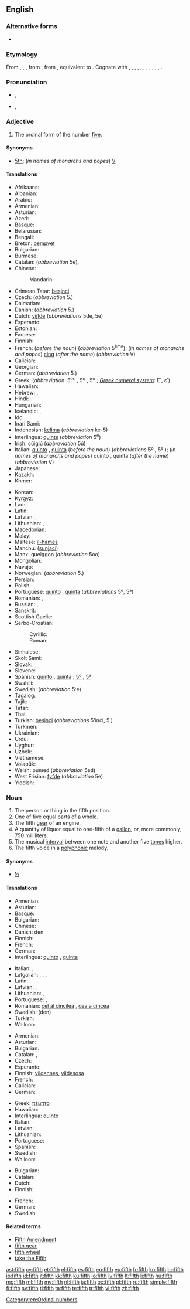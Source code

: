 {{wikipedia}}
{{also|Fifth}}
==English==
{{ordinalbox|en|4th|5th|6th|fourth|sixth|card=five}}

===Alternative forms===
* {{l|en|fift}} {{qualifier|obsolete}}

===Etymology===
From {{etyl|enm}} {{term|fifthe|lang=enm}}, {{term|fifte|lang=enm}}, {{term|fift|lang=enm}}, from {{etyl|ang}} {{term|fifta|fīfta|fifth|lang=ang}}, from {{etyl|gem-pro|en}} {{recons|femftô||fifth|lang=gem-pro}}, equivalent to {{suffix|five|th}}. Cognate with {{etyl|sco|-}} {{term|fift|lang=sco}}, {{term|fyft||fifth|lang=sco}}, {{etyl|frr|-}} {{term|fyfde||fifth|lang=frr}}, {{etyl|fy|-}} {{term|fyfde||fifth|lang=fy}}, {{etyl|nl|-}} {{term|vijfde||fifth|lang=nl}}, {{etyl|nds|-}} {{term|fifte||lang=nds}}, {{term|föfte|lang=nds}}, {{term|füfte||fifth|lang=nds}}, {{etyl|de|-}} {{term|fünfte||fifth|lang=de}}, {{etyl|da|-}} {{term|femte||fifth|lang=da}}, {{etyl|sv|-}} {{term|femte||fifth|lang=sv}}, {{etyl|is|-}} {{term|fimmta||fifth|lang=is}}.

===Pronunciation===
* {{a|UK|US|standard}} {{IPA|/fɪfθ/}}, {{X-SAMPA|/fIfT/}}
*: {{audio|en-us-fifth.ogg|Audio (US)}}
*: {{rhymes|ɪfθ}}
* {{a|UK|US|informal or dialectal}} {{IPA|/fɪθ/}}, {{X-SAMPA|/fIT/}}
*: {{rhymes|ɪθ}}

===Adjective===
{{en-adj|-}}

# The ordinal form of the number [[five]].

====Synonyms====
* [[5th]]; (''in names of monarchs and popes'') [[V]]

====Translations====
{{trans-top|Ordinal form of the number 5}}
* Afrikaans: {{t-|af|vyfde}}
* Albanian: {{t-|sq|pestë}}
* Arabic: {{t-|ar|خامس|m|tr=xāmis|sc=Arab}}
* Armenian: {{t-|hy|հինգերորդ|tr=hingerord}}
* Asturian: {{t+|ast|quintu}}
* Azeri: {{t-|az|beşinci}}
* Basque: {{t+|eu|bosgarren}}
* Belarusian: {{t-|be|пяты|m|tr=pjáty|sc=Cyrl}}
* Bengali: {{t-|bn|পঞ্চম|tr=pôncôm}}
* Breton: [[pempvet]]
* Bulgarian: {{t+|bg|пети|m|tr=péti|sc=Cyrl}}
* Burmese: {{t+|my|ပဉ္စမ|tr=pjin sa̱ma.|sc=Mymr}}
* Catalan: {{t-|ca|cinquè|m}} (''abbreviation'' 5è), {{t-|ca|quint|m}}
* Chinese:
*: Mandarin: {{t|cmn|第五|tr=dìwǔ|sc=Hani}}
* Crimean Tatar: [[beşinci]]
* Czech: {{t+|cs|pátý|m}} (''abbreviation'' 5.)
* Dalmatian: {{tø|dlm|cincto}}
* Danish: {{t+|da|femte}} (''abbreviation'' 5.)
* Dutch: [[vijfde]] (''abbreviations'' 5de, 5e)
* Esperanto: {{t+|eo|kvina}}
* Estonian: {{t-|et|viies}}
* Faroese: {{t-|fo|fimti}}
* Finnish: {{t+|fi|viides}}
* French: {{t+|fr|cinquième|m|f}} (''before the noun'') (''abbreviation'' 5<sup>ème</sup>); (''in names of monarchs and popes'') [[cinq]] (''after the name'') (''abbreviation'' V)
* Galician: {{t+|gl|quinto}}
* Georgian: {{t-|ka|მეხუთე|tr=mexut'e|sc=Geor}}
* German: {{t+|de|fünfter|m}} (''abbreviation'' 5.)
* Greek: {{t+|el|πέμπτος|m|tr=pémptos|sc=Grek}} (''abbreviation'': 5<sup>ος</sup> {{m}}, 5<sup>η</sup> {{f}}, 5<sup>ο</sup> {{n}}; ''[[Greek numerals|Greek numeral system]]'': Ε΄, ε΄)
* Hawaiian: {{tø|haw|lima}}
* Hebrew: {{t-|he|חמישי|m|tr=khamishí|sc=Hebr}}, {{t+|he|חמישית|f|tr=khamishít|sc=Hebr}}
* Hindi: {{t-|hi|पांचवां|tr=pāñcvā̃|sc=Deva}}
* Hungarian: {{t+|hu|ötödik}}
* Icelandic: {{t-|is|fimmti|m}}, {{t-|is|fimmta|f|n}}
* Ido: {{t+|io|kinesma}}
* Inari Sami: {{tø|smn|viiđâd}}
* Indonesian: [[kelima]] (''abbreviation'' ke-5)
* Interlingua: [[quinte]] (''abbreviation'' 5<sup>e</sup>)
* Irish: cúigiú (''abbreviation'' 5ú)
* Italian: [[quinto]] {{m}}, [[quinta]] {{f}} (''before the noun'') (''abbreviations'' 5º {{m}}, 5ª {{f}}); (''in names of monarchs and popes'') quinto {{m}}, quinta {{f}} (''after the name'') (''abbreviation'' V)
* Japanese: {{t-|ja|五番目|tr=ごばんめ, goban-me|sc=Jpan}}
* Kazakh: {{t|kk|бесінші|tr=besinşi|sc=Cyrl}}
* Khmer: {{t-|km|ទីប្រាំ|tr=tii pram|sc=Khmr}}
{{trans-mid}}
* Korean: {{t+|ko|다섯째|tr=daseosjjae|sc=Hang}}
* Kyrgyz: {{t-|ky|бешинчи|tr=beşinçi|sc=Cyrl}}
* Lao: {{t-|lo|ທີ່ຫ້າ|tr=tʰī̀ hā́|sc=Laoo}}
* Latin: {{t+|la|quintus}}
* Latvian: {{t+|lv|piektais|m}}, {{t-|lv|piektā|f}}
* Lithuanian: {{t+|lt|penktas|m}}, {{t-|lt|penkta|f}}
* Macedonian: {{t-|mk|петти|m|tr=pétti|sc=Cyrl}}
* Malay: {{t+|ms|kelima}}
* Maltese: [[il-ħames]]
* Manchu: ([[sunjaci]])
* Manx: queiggoo (''abbreviation'' 5oo)
* Mongolian: {{t-|mn|тавдугаар|tr=tavdugaar|sc=Cyrl}}
* Navajo: {{tø|nv|ashdlaʼ góneʼ}}
* Norwegian: {{t+|no|femte}} (''abbreviation'' 5.)
* Persian: {{t+|fa|پنجم|tr=panjom|sc=fa-Arab}}
* Polish: {{t+|pl|piąty|m}} <!-- , [[piąta]] {{f}}, [[piąte]] {{n}} -->
* Portuguese: [[quinto]] {{m}}, [[quinta]] {{f}} (''abbreviations'' 5º{{m}}, 5ª{{f}})
* Romanian: {{t-|ro|cincilea|m}}, {{t-|ro|cincea|f}}
* Russian: {{t+|ru|пятый|m|tr=pjátyj|sc=Cyrl}}, {{qualifier|abbreviation}} {{t-|ru|5-ый|sc=Cyrl}}
* Sanskrit: {{t-|sa|पञ्चमः|tr=pañcamaḥ|sc=Deva}}
* Scottish Gaelic: {{t-|gd|còigeamh}}
* Serbo-Croatian:
*: Cyrillic: {{t-|sh|пети|m}}
*: Roman: {{t-|sh|peti|m}}
* Sinhalese: {{t-|si|පස්‍වෙනි|tr=pasveni|sc=Sinh}}
* Skolt Sami: {{tø|sms|viiđad}}
* Slovak: {{t-|sk|piaty|m}}
* Slovene: {{t+|sl|peti|m}}
* Spanish: [[quinto]] {{m}}, [[quinta]] {{f}}; {{qualifier|abbreviations}} [[5º]] {{m}}, [[5ª]] {{f}}
* Swahili: {{t-|sw|ya tano}}
* Swedish: {{t+|sv|femte}} (''abbreviation'' 5:e)
* Tagalog: {{t-|tl|ikalima}}
* Tajik: {{t-|tg|панҷум|tr=panjum|sc=Cyrl}}
* Tatar: {{t-|tt|бишенче|tr=bişençe|sc=Cyrl}}
* Thai: {{t-|th|ที่ห้า|tr=têe hâa|sc=Thai}}
* Turkish: [[beşinci]] (''abbreviations'' 5'inci, 5.)
* Turkmen: {{t-|tk|bäşinji}}
* Ukrainian: {{t+|uk|п'ятий|m|tr=p’játyj|sc=Cyrl}}
* Urdu: {{t-|ur|پانچواں|tr=pāñcvā̃|sc=ur-Arab}}
* Uyghur: {{t-|ug|بەشىنچى|tr=beshinchi|sc=ug-Arab}}
* Uzbek: {{t-|uz|beshinchi}}
* Vietnamese: {{t+|vi|thứ năm}}
* Volapük: {{t+|vo|lulid}}
* Welsh: pumed (''abbreviation'' 5ed)
* West Frisian: [[fyfde]] (''abbreviation'' 5e)
* Yiddish: {{t-|yi|פֿינפֿט|tr=finft|sc=Hebr}}
{{trans-bottom}}

===Noun===
{{en-noun}}

# The person or thing in the fifth position.
# One of five equal parts of a whole.
# The fifth [[gear]] of an engine.
# A quantity of liquor equal to one-fifth of a [[gallon]], or, more commonly, 750 milliliters.
# The musical [[interval]] between one note and another five [[tone]]s higher.
# The fifth voice in a [[polyphonic]] melody.

====Synonyms====
* {{sense|one of five equal parts}} [[⅕]]

====Translations====

{{trans-top|person or thing in the fifth position}}
* Armenian: {{t-|hy|հինգերորդ|tr=hingerord}}
* Asturian: {{t+|ast|quintu|m}}
* Basque: {{t+|eu|bosgarren}}
* Bulgarian: {{t+|bg|пети|sc=Cyrl}}
* Chinese: {{t|cmn|第五|tr=dìwǔ|sc=Hani}}
* Danish: den {{t+|da|femte|c}}
* Finnish: {{t+|fi|viides}}
* French: {{t+|fr|cinquième|m|f}}
* German: {{t-|de|Fünfte|m|f|n}}
* Interlingua: [[quinto]] {{m}}, [[quinta]] {{f}}
{{trans-mid}}
* Italian: {{t+|it|quinto|m}}, {{t+|it|quinta|f}}
* Latgalian: {{tø|ltg|pīkts|m}}, {{tø|ltg|pīkta|f}}, {{tø|ltg|pīktais|m}}, {{tø|ltg|pīktuo|f}}
* Latin: {{t+|la|quintus}}
* Latvian: {{t+|lv|piektais|m}}, {{t-|lv|piektā|f}}
* Lithuanian: {{t+|lt|penktas|m}}, {{t-|lt|penkta|f}}
* Portuguese: {{t+|pt|quinto|m}}, {{t+|pt|quinta|f}}
* Romanian: [[cel al cincilea]] {{m}}, [[cea a cincea]] {{f}}
* Swedish: (den) {{t+|sv|femte|c}}
* Turkish: {{t+|tr|beşinci}}
* Walloon: {{t+|wa|cénkinme|m|f}}
{{trans-bottom}}

{{trans-top|one of five equal parts of a whole}}
* Armenian: {{t-|hy|հինգերորդ|tr=hingerord}}
* Asturian: {{t+|ast|quintu|m}}
* Bulgarian: {{t-|bg|една пета|f|sc=Cyrl}}
* Catalan: {{t-|ca|cinquè|m}},  {{t-|ca|quint|m}}
* Czech: {{t+|cs|pětina|f}}
* Esperanto: {{t-|eo|kvinono}}
* Finnish: [[viidennes]], [[viidesosa]]
* French: {{t+|fr|cinquième|m}}
* Galician: {{t+|gl|quinto|m}}
* German: {{t+|de|Fünftel|n}}
{{trans-mid}}
* Greek: [[πέμπτο]] {{n}}
* Hawaiian: {{tø|haw|hapalima}}
* Interlingua: [[quinto]]
* Italian: {{t+|it|quinto|m}}
* Latvian: {{t-|lv|piektdaļa|f}}, {{t-|lv|piektā daļa|f}}
* Lithuanian: {{t-|lt|penktadalis|m}}
* Portuguese: {{t+|pt|quinto|m}}
* Spanish: {{t+|es|quinto|m}}
* Swedish: {{t+|sv|femtedel|c}}
* Walloon: {{t+|wa|cénkinme|m}}
{{trans-bottom}}

{{trans-see|fifth gear}}

{{trans-top|quantity of liquor}}
{{trans-mid}}
{{trans-bottom}}

{{trans-top|musical interval}}
* Bulgarian: {{t-|bg|квинта|f|sc=Cyrl}}
* Catalan: {{t-|ca|quinta|f}}
* Dutch: {{t+|nl|kwint|m|f}}
* Finnish: {{t+|fi|kvintti}}
{{trans-mid}}
* French: {{t+|fr|quinte|f}}
* German: {{t+|de|Quinte|f}}
* Swedish: {{t+|sv|kvint|c}}
{{trans-bottom}}

====Related terms====
* [[Fifth Amendment]]
* [[fifth gear]]
* [[fifth wheel]]
* [[take the Fifth]]

[[Category:en:Ordinal numbers]]

[[ast:fifth]]
[[cy:fifth]]
[[et:fifth]]
[[el:fifth]]
[[es:fifth]]
[[eo:fifth]]
[[eu:fifth]]
[[fr:fifth]]
[[ko:fifth]]
[[hr:fifth]]
[[io:fifth]]
[[id:fifth]]
[[it:fifth]]
[[kk:fifth]]
[[ku:fifth]]
[[lo:fifth]]
[[lv:fifth]]
[[lt:fifth]]
[[li:fifth]]
[[hu:fifth]]
[[mg:fifth]]
[[ml:fifth]]
[[my:fifth]]
[[nl:fifth]]
[[ja:fifth]]
[[oc:fifth]]
[[pl:fifth]]
[[ru:fifth]]
[[simple:fifth]]
[[fi:fifth]]
[[sv:fifth]]
[[tl:fifth]]
[[ta:fifth]]
[[te:fifth]]
[[tr:fifth]]
[[vi:fifth]]
[[zh:fifth]]